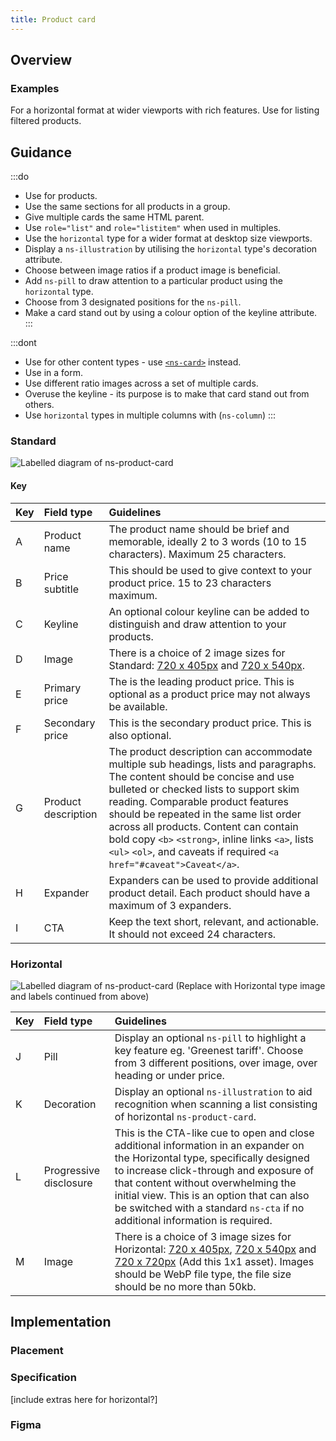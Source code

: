 ```yaml
---
title: Product card
---
```





## Overview

<CompDetails name={componentName} />

### Examples

<Tabs>
  <TabItem label="Standard">
    <ExampleViewer type="standard" />
  </TabItem>
  <TabItem label="Horizontal">
    For a horizontal format at wider viewports with rich features. Use for listing filtered products.
    <ExampleViewer type="horizontal" />
  </TabItem>
</Tabs>

## Guidance

:::do
- Use for products.
- Use the same sections for all products in a group.
- Give multiple cards the same HTML parent.
- Use `role="list"` and `role="listitem"` when used in multiples.
- Use the `horizontal` type for a wider format at desktop size viewports.
- Display a `ns-illustration` by utilising the `horizontal` type's decoration attribute.
- Choose between image ratios if a product image is beneficial.
- Add `ns-pill` to draw attention to a particular product using the `horizontal` type.
- Choose from 3 designated positions for the `ns-pill`.
- Make a card stand out by using a colour option of the keyline attribute.
:::

:::dont
- Use for other content types - use [`<ns-card>`](/components/ns-card) instead.
- Use in a form.
- Use different ratio images across a set of multiple cards.
- Overuse the keyline - its purpose is to make that card stand out from others.
- Use `horizontal` types in multiple columns with (`ns-column`)
:::

### Standard

![Labelled diagram of ns-product-card](@assets/components/ns-product-card/guidance.webp)

#### Key

| Key | Field type | Guidelines |
| :--- | :--- | :--- |
| <span class="marker">A</span> | Product name | The product name should be brief and memorable, ideally 2 to 3 words (10 to 15 characters). Maximum 25 characters. |
| <span class="marker">B</span> | Price subtitle | This should be used to give context to your product price. 15 to 23 characters maximum. |
| <span class="marker">C</span> | Keyline | An optional colour keyline can be added to distinguish and draw attention to your products. |
| <span class="marker">D</span> | Image | There is a choice of 2 image sizes for Standard: [720 x 405px](/guidelines/assets#720x405px) and [720 x 540px](/guidelines/assets#720x540px). |
| <span class="marker">E</span> | Primary price | The is the leading product price. This is optional as a product price may not always be available. |
| <span class="marker">F</span> | Secondary price | This is the secondary product price. This is also optional.|
| <span class="marker">G</span> | Product description | The product description can accommodate multiple sub headings, lists and paragraphs. The content should be concise and use bulleted or checked lists to support skim reading. Comparable product features should be repeated in the same list order across all products. Content can contain bold copy `<b>` `<strong>`, inline links `<a>`, lists `<ul>` `<ol>`, and caveats if required `<a href="#caveat">Caveat</a>`. |
| <span class="marker">H</span> | Expander | Expanders can be used to provide additional product detail. Each product should have a maximum of 3 expanders. |
| <span class="marker">I</span> | CTA | Keep the text short, relevant, and actionable. It should not exceed 24 characters. |

### Horizontal

![Labelled diagram of ns-product-card](@assets/components/ns-product-card/guidance.webp)
 (Replace with Horizontal type image and labels continued from above)

| Key | Field type | Guidelines |
| :--- | :--- | :--- |
| <span class="marker">J</span> | Pill | Display an optional `ns-pill` to highlight a key feature eg. 'Greenest tariff'. Choose from 3 different positions, over image, over heading or under price. |
| <span class="marker">K</span> | Decoration | Display an optional `ns-illustration` to aid recognition when scanning a list consisting of horizontal `ns-product-card`. |
| <span class="marker">L</span> | Progressive disclosure | This is the CTA-like cue to open and close additional information in an expander on the Horizontal type, specifically designed to increase click-through and exposure of that content without overwhelming the initial view. This is an option that can also be switched with a standard `ns-cta` if no additional information is required. |
| <span class="marker">M</span> | Image | There is a choice of 3 image sizes for Horizontal: [720 x 405px](/guidelines/assets#720x405px), [720 x 540px](/guidelines/assets#720x540px) and [720 x 720px](guidlines/assets#720x720px) (Add this 1x1 asset). Images should be WebP file type, the file size should be no more than 50kb. |



## Implementation

### Placement

<Placement name={componentName} />

### Specification

<Specification name={componentName} />
[include extras here for horizontal?]

### Figma

<Figma name={componentName} />
